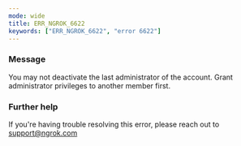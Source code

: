 ```yaml
---
mode: wide
title: ERR_NGROK_6622
keywords: ["ERR_NGROK_6622", "error 6622"]
---
```



### Message

You may not deactivate the last administrator of the account. Grant administrator privileges to another member first.

<ErrorDetails />

### Further help

If you're having trouble resolving this error, please reach out to [support@ngrok.com](mailto:support@ngrok.com?subject=Help%20with%20ERR_NGROK_6622)
